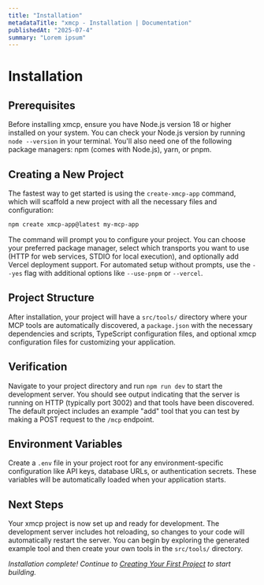 ```yaml
---
title: "Installation"
metadataTitle: "xmcp - Installation | Documentation"
publishedAt: "2025-07-4"
summary: "Lorem ipsum"
---
```


# Installation

## Prerequisites

Before installing xmcp, ensure you have Node.js version 18 or higher installed on your system. You can check your Node.js version by running `node --version` in your terminal. You'll also need one of the following package managers: npm (comes with Node.js), yarn, or pnpm.

## Creating a New Project

The fastest way to get started is using the `create-xmcp-app` command, which will scaffold a new project with all the necessary files and configuration:

```bash
npm create xmcp-app@latest my-mcp-app
```

The command will prompt you to configure your project. You can choose your preferred package manager, select which transports you want to use (HTTP for web services, STDIO for local execution), and optionally add Vercel deployment support. For automated setup without prompts, use the `--yes` flag with additional options like `--use-pnpm` or `--vercel`.

## Project Structure

After installation, your project will have a `src/tools/` directory where your MCP tools are automatically discovered, a `package.json` with the necessary dependencies and scripts, TypeScript configuration files, and optional xmcp configuration files for customizing your application.

## Verification

Navigate to your project directory and run `npm run dev` to start the development server. You should see output indicating that the server is running on HTTP (typically port 3002) and that tools have been discovered. The default project includes an example "add" tool that you can test by making a POST request to the `/mcp` endpoint.

## Environment Variables

Create a `.env` file in your project root for any environment-specific configuration like API keys, database URLs, or authentication secrets. These variables will be automatically loaded when your application starts.

## Next Steps

Your xmcp project is now set up and ready for development. The development server includes hot reloading, so changes to your code will automatically restart the server. You can begin by exploring the generated example tool and then create your own tools in the `src/tools/` directory.

_Installation complete! Continue to [Creating Your First Project](./first-project) to start building._
